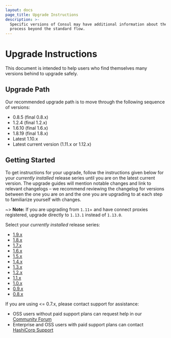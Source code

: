```yaml
---
layout: docs
page_title: Upgrade Instructions
description: >-
  Specific versions of Consul may have additional information about the upgrade
  process beyond the standard flow.
---
```


# Upgrade Instructions

This document is intended to help users who find themselves many versions behind to upgrade safely.

## Upgrade Path

Our recommended upgrade path is to move through the following sequence of versions:
- 0.8.5 (final 0.8.x)
- 1.2.4 (final 1.2.x)
- 1.6.10 (final 1.6.x)
- 1.8.19 (final 1.8.x)
- Latest 1.10.x
- Latest current version (1.11.x or 1.12.x)

## Getting Started

To get instructions for your upgrade, follow the instructions given below for
your _currently installed_ release series until you are on the latest current version.
The upgrade guides will mention notable changes and link to relevant changelogs –
we recommend reviewing the changelog for versions between the one you are on and the
one you are upgrading to at each step to familiarize yourself with changes.

~> **Note:** If you are upgrading from `1.11`+ and have connect proxies 
registered, upgrade directly to `1.13.1` instead of `1.13.0`.

Select your _currently installed_ release series:
- [1.9.x](/docs/upgrading/instructions/upgrade-to-1-10-x)
- [1.8.x](/docs/upgrading/instructions/upgrade-to-1-10-x)
- [1.7.x](/docs/upgrading/instructions/upgrade-to-1-8-x)
- [1.6.x](/docs/upgrading/instructions/upgrade-to-1-8-x)
- [1.5.x](/docs/upgrading/instructions/upgrade-to-1-6-x)
- [1.4.x](/docs/upgrading/instructions/upgrade-to-1-6-x)
- [1.3.x](/docs/upgrading/instructions/upgrade-to-1-6-x)
- [1.2.x](/docs/upgrading/instructions/upgrade-to-1-6-x)
- [1.1.x](/docs/upgrading/instructions/upgrade-to-1-2-x)
- [1.0.x](/docs/upgrading/instructions/upgrade-to-1-2-x)
- [0.9.x](/docs/upgrading/instructions/upgrade-to-1-2-x)
- [0.8.x](/docs/upgrading/instructions/upgrade-to-1-2-x)

If you are using <= 0.7.x, please contact support for assistance:
- OSS users without paid support plans can request help in our [Community Forum](https://discuss.hashicorp.com/c/consul/29)
- Enterprise and OSS users with paid support plans can contact [HashiCorp Support](https://support.hashicorp.com/)
